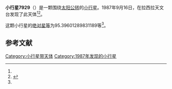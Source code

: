 {{Infobox planet
| bgcolour = #FFFFC0
| name = 7929
| symbol = 
| image = 
| caption = 
| discovery = yes
| discovery_ref = 
| discoverer = {{link-en|亨利·德波鸿诺|Henri Debehogne}}
| discovery_site = [[拉西拉天文台|拉西拉天文台]] 
| discovered = 1987年9月16日
| designations = yes
| mp_name = 
| named_after = 
| alt_names = 1987 SK12/ 1979 BP1 / 1996 FK5
| mp_category = [[主带小行星|主带小行星]]
| orbit_ref = <ref name="a">[http://ssd.jpl.nasa.gov/sbdb.cgi?sstr=7929 7929] {{Wayback|url=http://ssd.jpl.nasa.gov/sbdb.cgi?sstr=7929 |date=20201124030005 }}，小行星數據庫瀏覽器（JPL Small-Body Database Browser）－[[美国国家航空航天局|美国国家航空航天局]]喷气推进实验室</ref>
| epoch = 2456400.5 (2013年4月18日更新)
| aphelion = {{convert|2.444640383017612|AU|km|3|abbr=on|lk=out}}
| perihelion = {{convert|2.014903711500108|AU|km|3|abbr=on}}
| semimajor = {{convert|2.22977204725886|AU|km|3|abbr=on}}
| eccentricity = 0.096363364
| period = 1216.155553 [[日|日]]<br />3.33[[儒略年|儒略年]]
| avg_speed = 
| inclination = 1.5358992658846
| asc_node = 79.665739154991
| mean_anomaly = 
| arg_peri = 95.39601289831189
| satellites = 
| physical_characteristics = yes
| dimensions = 
| mass = 
| density = 
| surface_grav = 
| escape_velocity = 
| sidereal_day = 
| axial_tilt = 
| pole_ecliptic_lat = 
| pole_ecliptic_lon = 
| albedo = 
| temperatures= 
| temp_name1 = 
| mean_temp_1 = 
| max_temp_1 = 
| temp_name2 = 
| max_temp_2 = 
| spectral_type = 
| abs_magnitude = 95.39601289831189
}}

'''小行星7929'''（{{lang-en|7929}}）是一颗围绕[[太阳|太阳]][[公转|公转]]的[[小行星|小行星]]。1987年9月16日，{{link-en|亨利·德波鸿诺|Henri Debehogne}}在拉西拉天文台发现了此天体<ref name="a" /><ref>{{cite news|title=小行星列表|url=http://cfa-www.harvard.edu/iau/lists/NumberedMPs.txt|accessdate=2013-07-08|newspaper=哈佛大学|archive-date=2008-05-17|archive-url=https://web.archive.org/web/20080517010638/http://cfa-www.harvard.edu/iau/lists/NumberedMPs.txt|dead-url=no}}</ref>。

这颗小行星的[[绝对星等|绝对星等]]为95.39601289831189等<ref name="a" />。

==参考文献==
{{reflist}}
{{Minor Planet Number|[[小行星7928|小行星7928]]|[[小行星7930|小行星7930]]}}

{{小天体}}

[[Category:小行星带天体|Category:小行星带天体]]
[[Category:1987年发现的小行星|Category:1987年发现的小行星]]

{{asteroid-stub}}